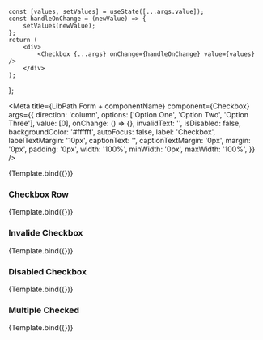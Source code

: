 
    const [values, setValues] = useState([...args.value]);
    const handleOnChange = (newValue) => {
        setValues(newValue);
    };
    return (
        <div>
            <Checkbox {...args} onChange={handleOnChange} value={values} />
        </div>
    );
};


<Meta
    title={LibPath.Form + componentName}
    component={Checkbox}
    args={{
        direction: 'column',
        options: ['Option One', 'Option Two', 'Option Three'],
        value: [0],
        onChange: () => {},
        invalidText: '',
        isDisabled: false,
        backgroundColor: '#ffffff',
        autoFocus: false,
        label: 'Checkbox',
        labelTextMargin: '10px',
        captionText: '',
        captionTextMargin: '0px',
        margin: '0px',
        padding: '0px',
        width: '100%',
        minWidth: '0px',
        maxWidth: '100%',
    }}
/>

<DocsPageHeader
    componentName={componentName}
    componentDescription="This component is used to create a checklist where multiple answers can be checked off."
    addImportantNote={false}
    variant="stable"
/>

<Canvas withToolbar>
    <Story name="Base">{Template.bind({})}</Story>
</Canvas>

<DocsPageBody addStories={true} />

### Checkbox Row

<Canvas withToolbar>
    <Story
        name="Checkbox Row"
        args={{
            direction: 'row',
        }}
    >
        {Template.bind({})}
    </Story>
</Canvas>

### Invalide Checkbox

<Canvas withToolbar>
    <Story
        name="Invalid Checkbox"
        args={{
            invalidText: 'Invalid',
        }}
    >
        {Template.bind({})}
    </Story>
</Canvas>

### Disabled Checkbox

<Canvas withToolbar>
    <Story
        name="Disabled Checkbox"
        args={{
            isDisabled: true,
            value: [],
        }}
    >
        {Template.bind({})}
    </Story>
</Canvas>

### Multiple Checked

<Canvas withToolbar>
    <Story
        name="Multiple Checked"
        args={{
            value: [0, 1, 2],
        }}
    >
        {Template.bind({})}
    </Story>
</Canvas>
